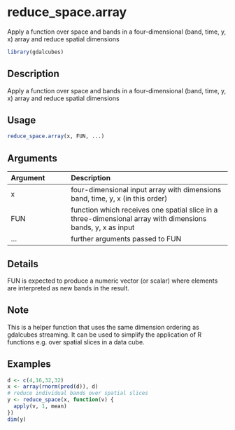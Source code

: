 # reduce_space.array

Apply a function over space and bands in a four-dimensional (band, time, y, x) array and reduce
spatial dimensions



```r
library(gdalcubes)
```

## Description

Apply a function over space and bands in a four-dimensional (band, time, y, x) array and reduce
spatial dimensions


## Usage


```r
reduce_space.array(x, FUN, ...)

```


## Arguments

| Argument    | Description                       |
|:------------|:----------------------------------|
| x | four-dimensional input array with dimensions band, time, y, x (in this order) |
| FUN | function which receives one spatial slice in a three-dimensional array with dimensions bands, y, x as input |
| ... | further arguments passed to FUN |


## Details

FUN is expected to produce a numeric vector (or scalar) where elements are interpreted as new bands in the result.


## Note

This is a helper function that uses the same dimension ordering as gdalcubes streaming. It can be used to simplify 
the application of R functions e.g. over spatial slices in a data cube.


## Examples


```r
d <- c(4,16,32,32)
x <- array(rnorm(prod(d)), d)
# reduce individual bands over spatial slices 
y <- reduce_space(x, function(v) {
  apply(v, 1, mean)
})
dim(y)
```


